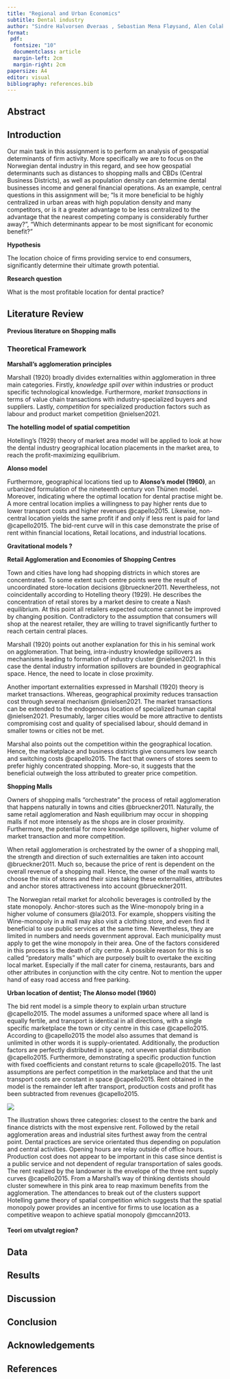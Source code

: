 ```yaml
---
title: "Regional and Urban Economics"
subtitle: Dental industry
author: "Sindre Halvorsen Øveraas , Sebastian Mena Fløysand, Alen Colakovic & Mona Lisa Jones"
format:
 pdf:
  fontsize: "10"
  documentclass: article
  margin-left: 2cm
  margin-right: 2cm
papersize: A4
editor: visual
bibliography: references.bib
---
```


## Abstract

## Introduction

Our main task in this assignment is to perform an analysis of geospatial determinants of firm activity.
More specifically we are to focus on the Norwegian dental industry in this regard, and see how geospatial determinants such as distances to shopping malls and CBDs (Central Business Districts), as well as population density can determine dental businesses income and general financial operations.
As an example, central questions in this assignment will be; "Is it more beneficial to be highly centralized in urban areas with high population density and many competitors, or is it a greater advantage to be less centralized to the advantage that the nearest competing company is considerably further away?", "Which determinants appear to be most significant for economic benefit?"

**Hypothesis**

The location choice of firms providing service to end consumers, significantly determine their ultimate growth potential.

**Research question**

What is the most profitable location for dental practice?

## Literature Review

#### Previous literature on Shopping malls

#### 

### Theoretical Framework

**Marshall's agglomeration principles**

Marshall (1920) broadly divides externalities within agglomeration in three main categories.
Firstly, *knowledge spill over* within industries or product specific technological knowledge.
Furthermore, *market transactions* in terms of value chain transactions with industry-specialized buyers and suppliers.
Lastly, *competition* for specialized production factors such as labour and product market competition @nielsen2021.

**The hotelling model of spatial competition**

Hotelling's (1929) theory of market area model will be applied to look at how the dental industry geographical location placements in the market area, to reach the profit-maximizing equilibrium.

**Alonso model**

Furthermore, geographical locations tied up to **Alonso's model (1960)**, an urbanized formulation of the nineteenth century von Thünen model.
Moreover, indicating where the optimal location for dental practise might be.
A more central location implies a willingness to pay higher rents due to lower transport costs and higher revenues @capello2015.
Likewise, non-central location yields the same profit if and only if less rent is paid for land @capello2015.
The bid-rent curve will in this case demonstrate the prise of rent within financial locations, Retail locations, and industrial locations.

**Gravitational models ?**

**Retail Agglomeration and Economies of Shopping Centres**

Town and cities have long had shopping districts in which stores are concentrated.
To some extent such centre points were the result of uncoordinated store-location decisions @brueckner2011.
Nevertheless, not coincidentally according to Hotelling theory (1929).
He describes the concentration of retail stores by a market desire to create a Nash equilibrium.
At this point all retailers expected outcome cannot be improved by changing position.
Contradictory to the assumption that consumers will shop at the nearest retailer, they are willing to travel significantly further to reach certain central places.

Marshall (1920) points out another explanation for this in his seminal work on agglomeration.
That being, intra-industry knowledge spillovers as mechanisms leading to formation of industry cluster @nielsen2021.
In this case the dental industry information spillovers are bounded in geographical space.
Hence, the need to locate in close proximity.

Another important externalities expressed in Marshall (1920) theory is market transactions.
Whereas, geographical proximity reduces transaction cost through several mechanism @nielsen2021.
The market transactions can be extended to the endogenous location of specialized human capital @nielsen2021.
Presumably, larger cities would be more attractive to dentists compromising cost and quality of specialised labour, should demand in smaller towns or cities not be met.

Marshal also points out the competition within the geographical location.
Hence, the marketplace and business districts give consumers low search and switching costs @capello2015.
The fact that owners of stores seem to prefer highly concentrated shopping.
More-so, it suggests that the beneficial outweigh the loss attributed to greater price competition.

**Shopping Malls**

Owners of shopping malls "orchestrate" the process of retail agglomeration that happens naturally in towns and cities @brueckner2011.
Naturally, the same retail agglomeration and Nash equilibrium may occur in shopping malls if not more intensely as the shops are in closer proximity.
Furthermore, the potential for more knowledge spillovers, higher volume of market transaction and more competition.

When retail agglomeration is orchestrated by the owner of a shopping mall, the strength and direction of such externalities are taken into account @brueckner2011.
Much so, because the price of rent is dependent on the overall revenue of a shopping mall.
Hence, the owner of the mall wants to choose the mix of stores and their sizes taking these externalities, attributes and anchor stores attractiveness into account @brueckner2011.

The Norwegian retail market for alcoholic beverages is controlled by the state monopoly.
Anchor-stores such as the Wine-monopoly bring in a higher volume of consumers @lai2013.
For example, shoppers visiting the Wine-monopoly in a mall may also visit a clothing store, and even find it beneficial to use public services at the same time.
Nevertheless, they are limited in numbers and needs government approval.
Each municipality must apply to get the wine monopoly in their area.
One of the factors considered in this process is the death of city centre.
A possible reason for this is so called "predatory malls" which are purposely built to overtake the exciting local market.
Especially if the mall cater for cinema, restaurants, bars and other attributes in conjunction with the city centre.
Not to mention the upper hand of easy road access and free parking.

**Urban location of dentist; The Alonso model (1960)**

The bid rent model is a simple theory to explain urban structure @capello2015.
The model assumes a uniformed space where all land is equally fertile, and transport is identical in all directions, with a single specific marketplace the town or city centre in this case @capello2015.
According to @capello2015 the model also assumes that demand is unlimited in other words it is supply-orientated.
Additionally, the production factors are perfectly distributed in space, not uneven spatial distribution @capello2015.
Furthermore, demonstrating a specific production function with fixed coefficients and constant returns to scale @capello2015.
The last assumptions are perfect competition in the marketplace and that the unit transport costs are constant in space @capello2015.
Rent obtained in the model is the remainder left after transport, production costs and profit has been subtracted from revenues @capello2015.

![](images/bidrent-01.png)

The illustration shows three categories: closest to the centre the bank and finance districts with the most expensive rent.
Followed by the retail agglomeration areas and industrial sites furthest away from the central point.
Dental practices are service orientated thus depending on population and central activities.
Opening hours are relay outside of office hours.
Production cost does not appear to be important in this case since dentist is a public service and not dependent of regular transportation of sales goods.
The rent realized by the landowner is the envelope of the three rent supply curves @capello2015.
From a Marshall's way of thinking dentists should cluster somewhere in this pink area to reap maximum benefits from the agglomeration.
The attendances to break out of the clusters support Hotelling game theory of spatial competition which suggests that the spatial monopoly power provides an incentive for firms to use location as a competitive weapon to achieve spatial monopoly @mccann2013.

#### Teori om utvalgt region?

## Data

## Results

## Discussion

## Conclusion

## Acknowledgements

## References
